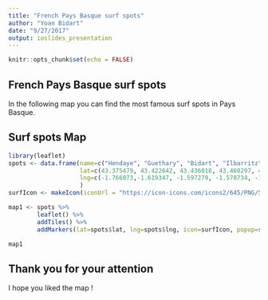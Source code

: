 ```yaml
---
title: "French Pays Basque surf spots"
author: "Yoan Bidart"
date: "9/27/2017"
output: ioslides_presentation
---
```


```r
knitr::opts_chunk$set(echo = FALSE)
```

## French Pays Basque surf spots

In the following map you can find the most famous surf spots in Pays Basque. 

## Surf spots Map

```r
library(leaflet)
spots <- data.frame(name=c("Hendaye", "Guethary", "Bidart", "Ilbarritz", "Biarritz", "Anglet-Corsaires", "Anglet-Madrague"),
                    lat=c(43.375479, 43.422642, 43.436018, 43.460297, 43.485518, 43.507517, 43.511337) ,
                    lng=c(-1.766073,-1.619347, -1.597279, -1.578734, -1.558931, -1.538160, -1.535283) 
                    )
surfIcon <- makeIcon(iconUrl = "https://icon-icons.com/icons2/645/PNG/512/skate_icon-icons.com_59617.png", iconWidth = 40, iconHeight=40, iconAnchorX = 40/2, iconAnchorY = 40/2)

map1 <- spots %>%
        leaflet() %>%
        addTiles() %>%
        addMarkers(lat=spots$lat, lng=spots$lng, icon=surfIcon, popup=spots$name)

map1
```

## Thank you for your attention

I hope you liked the map !



